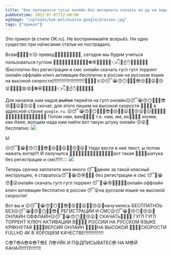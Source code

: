 ```yaml
---
title: "Кяк ползоватся гугьл онляйн без интернета скачать ок ру на видовс десёть!1!!"
pubDatetime: 2022-07-07T12:00:00
ogImage: "/uploads/kak-polzovatsa-google/preview.jpg"
tags: ["прикол"]
---
```



<Toast>Это прикол (в стиле OK.ru). Не воспринимайте всерьёз. Ни одно существо при написании статьи не пострадало.</Toast>

Всем💪💁‍♀️😒☠️☹️ превед💪😭😙😶🤭💪😬🤬😡, сегодня мы будем учиться пользоваться гуглом 💪💁‍♀️😒😚😮🤭🌲💨😧😵🍎⚽️🏵🎫❌🆘😣🤜👈👇😪☝️✋🤚👋💪😬🤬😡(Бесплатно без регистрации и смс онлайн скачать гугл гугл торрент онлайн оффлайн ключ активации бесплатно в россии на русском языке на высокой скорости)!!!!!!!!!!!!!!!!!!!!!!!!💪💁‍♀️😒☠️☹️😴😭😙😶🤭🐼🐳😎😒🙄🐾😛🤪😚😮🤭🤭🌲💨😧😵🍎⚽️🏵🎫❌🆘😣🤜👈👇😪☝️✋🤚👋💪😬🤬😡

Для началов нам надов ~~рыбов~~ перейти на гугл онлайн☹️😴😭😙😶🤭🐼🐳😎😒🙄🐾😛🤪😚😮🤭 скочат, для этого пишем на высокой скорости 💨😧🤪😵 в адресной строке `google.ru`.
☹️😴😭😙🎄😶🤭🐼🐳😎🎄😒🙄🐾😛🤪🎄😚😮🤭☹️🎄😴😭😙😶🤭🎄🐼🐳😎😒🙄🐾😛🤪😚🎄😮🤭
Потом нам, вам💨😧🤪😵 т.е. нам, им, их💨😧🤪😵 ихним, как-беее, вопщем нада нам найти вот такую штуку онлайн 😚😮🤭бесплатно:
![](/uploads/kak-polzovatsa-google/index.webp)

<Toast>Ы</Toast>

☹️😴🎄😭🎄😙😶🎄🤭😎🎄😒🙄🎄😛🎄🤪😚🎄😮🤭
Надо вести в нее текст, ы потом нажать ентэр!!!
И палучытса 💨😧🤪😵❌💨😧❌🤪😵💨❌😧🤪😵вот такая 💨😧🤪😵шатука без регистрации и смс!!!!!::::
![](/uploads/kak-polzovatsa-google/results.webp)

Теперь срочна заплатите мнэ много 😴🎄деняк за такой класный инструкцию, я старалось😴🎄😭😙🏵🤪😚😮 без регистрации и смс 😴🎄😭😙❌😮онлайн скачать гугл гугл торрент 😴🎄😭🏵🎫❌🤪😚😮онлайн оффлайн ключ активации бесплатно в россии 😴😮на русском языке на высокой скорости!

Вот вы и ☹️😴🎄😭😙🎄😶🤭🎄😎🎄😒🙄🎄😛🤪🎄😚😮🤭начучились БЕСПЛАТНОЬ БЕЗ☹️😴😭🎄😙🎄😶🤭🎄😎🤭 РЕГИСТРАЦИИ И СМС☹️😴😭🎄😙😶🤪😚😮🤭 ОНЛАЙН ОФФЛАЙН☹️😴🎄😭😙😶🎄🤪😚😮🤭 СКАЧАТЬ💨😧🤪😵 ГУГЛ ГУГЛ ТОРРЕНТ КЛЮЧ АКТИВАЦИИ В💨😧🤪😵 РОССИИ НА РУССКОМ ЯЗЫКЕ КРЯКНУТАЯ 💨😧🤪😵ВЕРСИЯ ОНЛАЙН 💨😧🤪😵НА ВЫСОКОЙ 💨😧🤪😵СКОРОСТИ FULLHD 4K В ХОРОШЕМ КАЧЕСТВЕ!!!!!!!!!!!!!!!

С😎Т😎А😎Ф😎Т😎Е Л😎УЙК И П😧ДПИСЫВАТЕС😎 НА М😎Й КАНАЛ!!!!11!!!!!!1!

